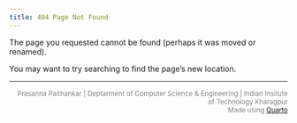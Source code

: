 ---
title: 404 Page Not Found
---

The page you requested cannot be found (perhaps it was moved or renamed).

You may want to try searching to find the page's new location.
<hr>
<div style="font-size: 12px; color: grey; text-align: right; ">
Prasanna Paithankar | Deptarment of Computer Science & Engineering | Indian Insitute of Technology Kharagpur<br>Made using [Quarto](https://quarto.org/) </div>